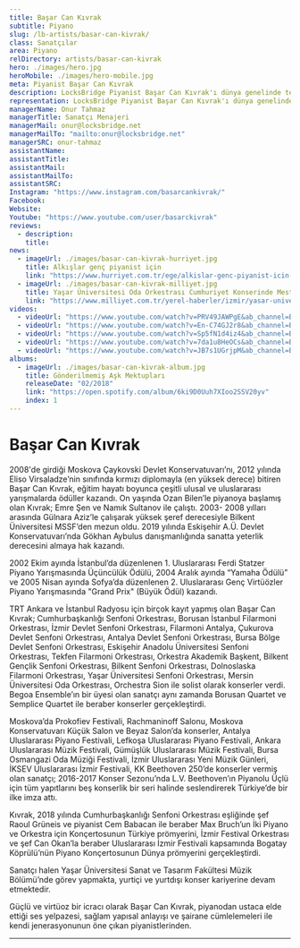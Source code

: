 ```yaml
---
title: Başar Can Kıvrak
subtitle: Piyano
slug: /lb-artists/basar-can-kivrak/
class: Sanatçılar
area: Piyano
relDirectory: artists/basar-can-kivrak
hero: ./images/hero.jpg
heroMobile: ./images/hero-mobile.jpg
meta: Piyanist Başar Can Kıvrak
description: LocksBridge Piyanist Başar Can Kıvrak'ı dünya genelinde temsil ediyor.
representation: LocksBridge Piyanist Başar Can Kıvrak'ı dünya genelinde temsil ediyor.
managerName: Onur Tahmaz
managerTitle: Sanatçı Menajeri
managerMail: onur@locksbridge.net
managerMailTo: "mailto:onur@locksbridge.net"
managerSRC: onur-tahmaz
assistantName:
assistantTitle:
assistantMail:
assistantMailTo:
assistantSRC:
Instagram: "https://www.instagram.com/basarcankivrak/"
Facebook:
Website:
Youtube: "https://www.youtube.com/user/basarckivrak"
reviews:
  - description:
    title:
news:
  - imageUrl: ./images/basar-can-kivrak-hurriyet.jpg
    title: Alkışlar genç piyanist için
    link: "https://www.hurriyet.com.tr/ege/alkislar-genc-piyanist-icin-22707742"
  - imageUrl: ./images/basar-can-kivrak-milliyet.jpg
    title: Yaşar Üniversitesi Oda Orkestrası Cumhuriyet Konserinde Mest Etti
    link: "https://www.milliyet.com.tr/yerel-haberler/izmir/yasar-universitesi-oda-orkestrasi-cumhuriyet-konserinde-mest-etti-13127963"
videos:
  - videoUrl: "https://www.youtube.com/watch?v=PRV49JAWPgE&ab_channel=BasarKivrak"
  - videoUrl: "https://www.youtube.com/watch?v=En-C74GJ2r8&ab_channel=BasarKivrak"
  - videoUrl: "https://www.youtube.com/watch?v=Sp5fN1d4iz4&ab_channel=BasarKivrak"
  - videoUrl: "https://www.youtube.com/watch?v=7da1u8HeOCs&ab_channel=BasarKivrak"
  - videoUrl: "https://www.youtube.com/watch?v=JB7s1UGrjpM&ab_channel=BasarKivrak"
albums:
  - imageUrl: ./images/basar-can-kivrak-album.jpg
    title: Gönderilmemiş Aşk Mektupları
    releaseDate: "02/2018"
    link: "https://open.spotify.com/album/6ki9D0Uuh7XIoo2SSV20yv"
    index: 1
---
```

# Başar Can Kıvrak

2008'de girdiği Moskova Çaykovski Devlet Konservatuvarı’nı, 2012 yılında Eliso Virsaladze’nin sınıfında kırmızı diplomayla (en yüksek derece) bitiren Başar Can Kıvrak, eğitim hayatı boyunca çeşitli ulusal ve uluslararası yarışmalarda ödüller kazandı. On yaşında Ozan Bilen’le piyanoya başlamış olan Kıvrak; Emre Şen ve Namık Sultanov ile çalıştı. 2003- 2008 yılları arasında Gülnara Aziz’le çalışarak yüksek şeref derecesiyle Bilkent Üniversitesi MSSF’den mezun oldu. 2019 yılında Eskişehir A.Ü. Devlet Konservatuvarı’nda Gökhan Aybulus danışmanlığında sanatta yeterlik derecesini almaya hak kazandı.

2002 Ekim ayında İstanbul’da düzenlenen 1. Uluslararası Ferdi Statzer Piyano Yarışmasında Üçüncülük Ödülü, 2004 Aralık ayında “Yamaha Ödülü” ve 2005 Nisan ayında Sofya’da düzenlenen 2. Uluslararası Genç Virtüözler Piyano Yarışmasında "Grand Prix" (Büyük Ödül) kazandı.

TRT Ankara  ve İstanbul Radyosu için birçok kayıt yapmış olan Başar Can Kıvrak; Cumhurbaşkanlığı Senfoni Orkestrası, Borusan İstanbul Filarmoni Orkestrası, İzmir Devlet Senfoni Orkestrası, Filarmoni Antalya, Çukurova Devlet Senfoni Orkestrası, Antalya Devlet Senfoni Orkestrası, Bursa Bölge Devlet Senfoni Orkestrası, Eskişehir Anadolu Üniversitesi Senfoni Orkestrası, Tekfen Filarmoni Orkestrası, Orkestra Akademik Başkent, Bilkent Gençlik Senfoni Orkestrası, Bilkent Senfoni Orkestrası, Dolnoslaska Filarmoni Orkestrası, Yaşar Üniversitesi Senfoni Orkestrası, Mersin Üniversitesi Oda Orkestrası, Orchestra Sion ile solist olarak konserler verdi. Begoa Ensemble’ın bir üyesi olan sanatçı aynı zamanda Borusan Quartet ve Semplice Quartet ile beraber konserler gerçekleştirdi.

Moskova’da Prokofiev Festivali, Rachmaninoff Salonu, Moskova Konservatuvarı Küçük Salon ve Beyaz Salon’da konserler, Antalya Uluslararası Piyano Festivali, Lefkoşa Uluslararası Piyano Festivali, Ankara Uluslararası Müzik Festivali, Gümüşlük Uluslararası Müzik Festivali, Bursa Osmangazi Oda Müziği Festivali, İzmir Uluslararası Yeni Müzik Günleri, İKSEV Uluslararası İzmir Festivali, KK Beethoven 250’de konserler vermiş olan sanatçı; 2016-2017 Konser Sezonu’nda L.V. Beethoven’ın Piyanolu Üçlü için tüm yapıtlarını beş konserlik bir seri halinde seslendirerek Türkiye’de bir ilke imza attı.

Kıvrak, 2018 yılında Cumhurbaşkanlığı Senfoni Orkestrası eşliğinde şef Raoul Grüneis ve piyanist Cem Babacan ile beraber Max Bruch’un İki Piyano ve Orkestra için Konçertosunun Türkiye prömyerini, İzmir Festival Orkestrası ve şef Can Okan’la beraber Uluslararası İzmir Festivali kapsamında Bogatay Köprülü’nün Piyano Konçertosunun Dünya prömyerini gerçekleştirdi.

Sanatçı halen Yaşar Üniversitesi Sanat ve Tasarım Fakültesi Müzik Bölümü’nde görev yapmakta, yurtiçi ve yurtdışı konser kariyerine devam etmektedir.

Güçlü ve virtüoz bir icracı olarak Başar Can Kıvrak, piyanodan ustaca elde ettiği ses yelpazesi, sağlam yapısal anlayışı ve şairane cümlelemeleri ile kendi jenerasyonunun öne çıkan piyanistlerinden.

- - -
